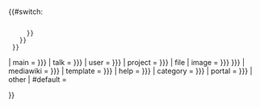 {{#switch:
  {{lc:               <!--Lower case the result-->
    <!--If no or empty "demospace" parameter then detect namespace-->
    {{#if:{{{demospace|}}} 
    | {{{demospace}}}
    | {{#ifeq:{{NAMESPACE}}|{{ns:0}}
      | main
      | {{#ifeq:{{NAMESPACE}}|{{TALKSPACE}}
        | talk
        | {{NAMESPACE}} 
        }}
      }} 
    }}
  }}
<!-- Only one of the lines below will be executed -->
<!-- Respecting empty parameters on purpose -->
| main      = {{{main| {{{other|}}} }}}
| talk      = {{{talk| {{{other|}}} }}}
| user      = {{{user| {{{other|}}} }}}
| project = {{{project| {{{other|}}} }}}
| file
| image     = {{{file| {{{image| {{{other|}}} }}} }}}
| mediawiki = {{{mediawiki| {{{other|}}} }}}
| template  = {{{template| {{{other|}}} }}}
| help      = {{{help| {{{other|}}} }}}
| category  = {{{category| {{{other|}}} }}}
| portal    = {{{portal| {{{other|}}} }}}
| other
| #default  = {{{other|}}}   <!--"demospace=other" or a new namespace-->

}}<!--End switch--><noinclude>

{{pp-template|small=yes}}
{{documentation}}
<!-- Add categories and interwikis to the /doc subpage, not here! -->
</noinclude>
